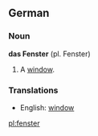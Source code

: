 ==German==
===Noun===
'''das Fenster''' (pl. Fenster)

# A [[window]].

===Translations===
*English: [[window]]

[[pl:fenster]]
